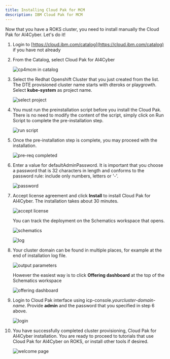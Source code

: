 ```yaml
---
title: Installing Cloud Pak for MCM
description: IBM Cloud Pak for MCM
---
```


Now that you have a ROKS cluster, you need to install manually the Cloud Pak for AI4Cyber. Let's do it!

1. Login to [https://cloud.ibm.com/catalog](https://cloud.ibm.com/catalog) if you have not already

2. From the Catalog, select Cloud Pak for AI4Cyber

   ![cp4mcm in catalog](images/2020-05-12-20-28-23.png)

3. Select the Redhat Openshift Cluster that you just created from the list. The DTE provisioned cluster name starts with dteroks or playgrowth. Select **kube-system** as project name.

   ![select project](images/2020-05-12-20-47-59.png)
4. You must run the preinstallation script before you install the Cloud Pak. There is no need to modify the content of the script, simply click on Run Script to complete the pre-installation step.

   ![run script](images/2020-05-12-20-49-57.png)

5. Once the pre-installation step is complete, you may proceed with the installation.

   ![pre-req completed](images/2020-05-12-20-51-05.png)

6. Enter a value for defaultAdminPassword. It is important that you choose a password that is 32 characters in length and conforms to the password rule: include only numbers, letters or '-'.

   ![password](images/2020-05-12-20-54-44.png)

7. Accept license agreement and click **Install** to install Cloud Pak for AI4Cyber. The installation takes about 30 minutes.

   ![accept license](images/2020-05-12-21-02-48.png)

   You can track the deployment on the Schematics workspace that opens.

   ![schematics](images/2020-05-12-21-00-21.png)

   ![log](images/2020-05-12-21-06-11.png)

8. Your cluster domain can be found in multiple places, for example at the end of installation log file.

   ![output parameters](images/2020-05-12-21-23-09.png)

   However the easiest way is to click **Offering dashboard** at the top of the Schematics workspace

   ![offering dashboard](images/2020-05-12-21-25-47.png)

9. Login to Cloud Pak interface using icp-console.*yourcluster-domain-name*. Provide **admin** and the password that you specified in step 6 above.

   ![login](images/2020-05-12-21-28-45.png)

10. You have successfully completed cluster provisioning, Cloud Pak for AI4Cyber installation. You are ready to proceed to tutorials that use Cloud Pak for AI4Cyber on ROKS, or install other tools if desired.

    ![welcome page](images/2020-05-12-21-31-32.png)
